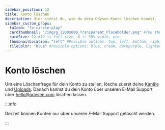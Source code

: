 ---
sidebar_position: 12
title: Konto löschen
description: Hier siehst du, wie du dein Odysee-Konto löschen kannst.
sidebar_custom_props:
  faIcon: "fa-circle-play"
  cardThumbnail: "/img/g_1200x600_Transparent_Placeholder.png" #The thumbnail on the category card.
  cardSize: 12 #12 is full size, 6 is 50% width, etc.
  thumbnailLocation: "left" #Possible options: top, left, bottom, right, none
  tileColor: "blue" #Possible options: blue, cream, darkpurple, lightpurple, mauve, orange, pink, none
---

# Konto löschen


Um eine Löschanfrage für dein Konto zu stellen, lösche zuerst deine [Kanäle](/category-channels/deletingchannels) und [Uploads](/category-uploading/deleting).
Danach kannst du dein Konto über unseren E-Mail Support über hello@odysee.com löschen lassen.

:::info

Derzeit können Konten nur über unseren E-Mail Support gelöscht werden.

:::
